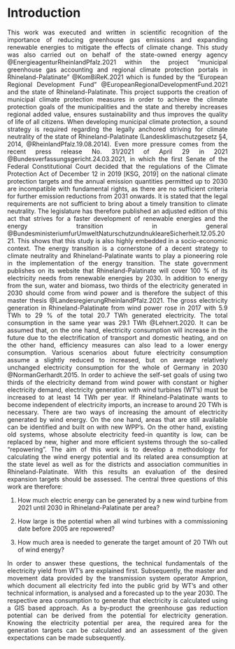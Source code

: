 # Introduction

<div style="text-align: justify">
This work was executed and written in scientific recognition of the importance of reducing greenhouse gas emissions and expanding renewable energies to mitigate the effects of climate change. 
This study was also carried out on behalf of the state-owned energy agency @EnergieagenturRheinlandPfalz.2021 within the project “municipal greenhouse gas accounting and regional climate protection portals in Rhineland-Palatinate” @KomBiReK.2021 which is funded by the “European Regional Development Fund” @EuropeanRegionalDevelopmentFund.2021 and the state of Rhineland-Palatinate. This project supports the creation of municipal climate protection measures in order to achieve the climate protection goals of the municipalities and the state and thereby increases regional added value, ensures sustainability and thus improves the quality of life of all citizens. When developing municipal climate protection, a sound strategy is required regarding the legally anchored striving for climate neutrality of the state of Rhineland-Palatinate (Landesklimaschutzgesetz §4, 2014, @RheinlandPfalz.19.08.2014). Even more pressure comes from the recent press release No. 31/2021 of April 29 in 2021 @Bundesverfassungsgericht.24.03.2021, in which the first Senate of the Federal Constitutional Court decided that the regulations of the Climate Protection Act of December 12 in 2019 [KSG, 2019] on the national climate protection targets and the annual emission quantities permitted up to 2030 are incompatible with fundamental rights, as there are no sufficient criteria for further emission reductions from 2031 onwards. It is stated that the legal requirements are not sufficient to bring about a timely transition to climate neutrality. The legislature has therefore published an adjusted edition of this act that strives for a faster development of renewable energies and the energy transition in general @BundesministeriumfurUmweltNaturschutzundnukleareSicherheit.12.05.2021. This shows that this study is also highly embedded in a socio-economic context.
The energy transition is a cornerstone of a decent strategy to climate neutrality and Rhineland-Palatinate wants to play a pioneering role in the implementation of the energy transition. The state government publishes on its website that Rhineland-Palatinate will cover 100 % of its electricity needs from renewable energies by 2030. In addition to energy from the sun, water and biomass, two thirds of the electricity generated in 2030 should come from wind power and is therefore the subject of this master thesis @LandesregierungRheinlandPfalz.2021.
The gross electricity generation in Rhineland-Palatinate from wind power rose in 2017 with 5.9 TWh to 29 % of the total 20.7 TWh generated electricity. The total consumption in the same year was 29.1 TWh @Lehnert.2020. It can be assumed that, on the one hand, electricity consumption will increase in the future due to the electrification of transport and domestic heating, and on the other hand, efficiency measures can also lead to a lower energy consumption. Various scenarios about future electricity consumption assume a slightly reduced to increased, but on average relatively unchanged electricity consumption for the whole of Germany in 2030 @NormanGerhardt.2015. In order to achieve the self-set goals of using two thirds of the electricity demand from wind power with constant or higher electricity demand, electricity generation with wind turbines (WT’s) must be increased to at least 14 TWh per year. If Rhineland-Palatinate wants to become independent of electricity imports, an increase to around 20 TWh is necessary. There are two ways of increasing the amount of electricity generated by wind energy. On the one hand, areas that are still available can be identified and built on with new WPP’s. On the other hand, existing old systems, whose absolute electricity feed-in quantity is low, can be replaced by new, higher and more efficient systems through the so-called "repowering".
The aim of this work is to develop a methodology for calculating the wind energy potential and its related area consumption at the state level as well as for the districts and association communities in Rhineland-Palatinate. With this results an evaluation of the desired expansion targets should be assessed. The central three questions of this work are therefore:

1.	How much electric energy can be generated by a new wind turbine from 2021 until 2030 in Rhineland-Palatinate per area?

2.	How large is the potential when all wind turbines with a commissioning date before 2005 are repowered?

3.	How much area is needed to generate the target amount of 20 TWh out of wind energy?

In order to answer these questions, the technical fundamentals of the electricity yield from WT’s are explained first. Subsequently, the master and movement data provided by the transmission system operator Amprion, which document all electricity fed into the public grid by WT’s and other technical information, is analysed and a forecasted up to the year 2030. The respective area consumption to generate that electricity is calculated using a GIS based approach. As a by-product the greenhouse gas reduction potential can be derived from the potential for electricity generation. Knowing the electricity potential per area, the required area for the generation targets can be calculated and an assessment of the given expectations can be made subsequently.

</div>